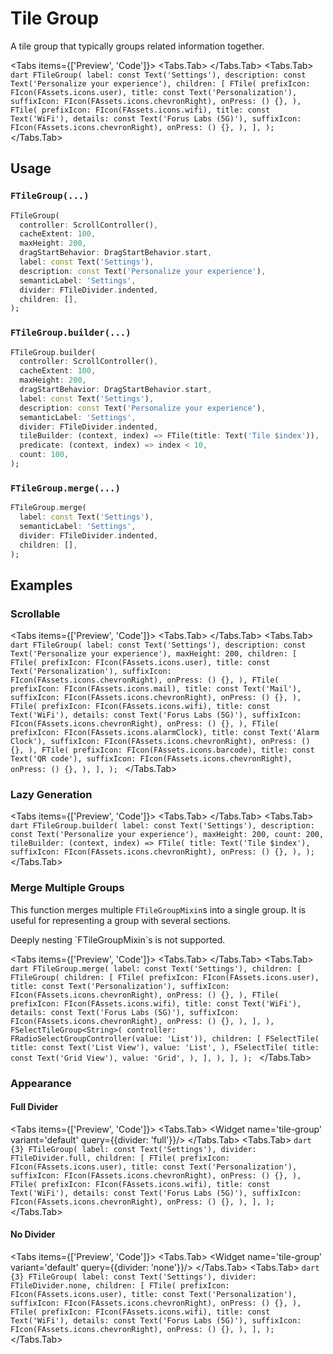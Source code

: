 
# Tile Group
A tile group that typically groups related information together.

<LinkBadgeGroup>
    <LinkBadge label="API Reference" href="https://pub.dev/documentation/forui/latest/forui.widgets.tile/forui.widgets.tile-library.html"/>
</LinkBadgeGroup>

<Tabs items={['Preview', 'Code']}>
  <Tabs.Tab>
    <Widget name='tile-group' variant='default' query={{}}/>
  </Tabs.Tab>
  <Tabs.Tab>
    ```dart
    FTileGroup(
      label: const Text('Settings'),
      description: const Text('Personalize your experience'),
      children: [
        FTile(
          prefixIcon: FIcon(FAssets.icons.user),
          title: const Text('Personalization'),
          suffixIcon: FIcon(FAssets.icons.chevronRight),
          onPress: () {},
        ),
        FTile(
          prefixIcon: FIcon(FAssets.icons.wifi),
          title: const Text('WiFi'),
          details: const Text('Forus Labs (5G)'),
          suffixIcon: FIcon(FAssets.icons.chevronRight),
          onPress: () {},
        ),
      ],
    );
    ```
  </Tabs.Tab>
</Tabs>

## Usage

### `FTileGroup(...)`

```dart
FTileGroup(
  controller: ScrollController(),
  cacheExtent: 100,
  maxHeight: 200,
  dragStartBehavior: DragStartBehavior.start,
  label: const Text('Settings'),
  description: const Text('Personalize your experience'),
  semanticLabel: 'Settings',
  divider: FTileDivider.indented,
  children: [],
);
```

### `FTileGroup.builder(...)`

```dart
FTileGroup.builder(
  controller: ScrollController(),
  cacheExtent: 100,
  maxHeight: 200,
  dragStartBehavior: DragStartBehavior.start,
  label: const Text('Settings'),
  description: const Text('Personalize your experience'),
  semanticLabel: 'Settings',
  divider: FTileDivider.indented,
  tileBuilder: (context, index) => FTile(title: Text('Tile $index')),
  predicate: (context, index) => index < 10,
  count: 100,
);
```

### `FTileGroup.merge(...)`

```dart
FTileGroup.merge(
  label: const Text('Settings'),
  semanticLabel: 'Settings',
  divider: FTileDivider.indented,
  children: [],
);
```

## Examples

### Scrollable

<Tabs items={['Preview', 'Code']}>
  <Tabs.Tab>
    <Widget name='tile-group' variant='scrollable' query={{}} height={300}/>
  </Tabs.Tab>
  <Tabs.Tab>
    ```dart
    FTileGroup(
      label: const Text('Settings'),
      description: const Text('Personalize your experience'),
      maxHeight: 200,
      children: [
        FTile(
          prefixIcon: FIcon(FAssets.icons.user),
          title: const Text('Personalization'),
          suffixIcon: FIcon(FAssets.icons.chevronRight),
          onPress: () {},
        ),
        FTile(
          prefixIcon: FIcon(FAssets.icons.mail),
          title: const Text('Mail'),
          suffixIcon: FIcon(FAssets.icons.chevronRight),
          onPress: () {},
        ),
        FTile(
          prefixIcon: FIcon(FAssets.icons.wifi),
          title: const Text('WiFi'),
          details: const Text('Forus Labs (5G)'),
          suffixIcon: FIcon(FAssets.icons.chevronRight),
          onPress: () {},
        ),
        FTile(
          prefixIcon: FIcon(FAssets.icons.alarmClock),
          title: const Text('Alarm Clock'),
          suffixIcon: FIcon(FAssets.icons.chevronRight),
          onPress: () {},
        ),
        FTile(
          prefixIcon: FIcon(FAssets.icons.barcode),
          title: const Text('QR code'),
          suffixIcon: FIcon(FAssets.icons.chevronRight),
          onPress: () {},
        ),
      ],
    );
    ```
  </Tabs.Tab>
</Tabs>

### Lazy Generation

<Tabs items={['Preview', 'Code']}>
  <Tabs.Tab>
    <Widget name='tile-group' variant='lazy' query={{}} height={300}/>
  </Tabs.Tab>
  <Tabs.Tab>
    ```dart
    FTileGroup.builder(
      label: const Text('Settings'),
      description: const Text('Personalize your experience'),
      maxHeight: 200,
      count: 200,
      tileBuilder: (context, index) => FTile(
        title: Text('Tile $index'),
        suffixIcon: FIcon(FAssets.icons.chevronRight),
        onPress: () {},
      ),
    );
    ```
  </Tabs.Tab>
</Tabs>

### Merge Multiple Groups

This function merges multiple `FTileGroupMixin`s into a single group. It is useful for representing a group with
several sections.

<Callout type="warning">
    Deeply nesting `FTileGroupMixin`s  is not supported.
</Callout>


<Tabs items={['Preview', 'Code']}>
  <Tabs.Tab>
    <Widget name='tile-group' variant='merge' query={{}} height={300}/>
  </Tabs.Tab>
  <Tabs.Tab>
    ```dart
    FTileGroup.merge(
      label: const Text('Settings'),
      children: [
        FTileGroup(
          children: [
            FTile(
              prefixIcon: FIcon(FAssets.icons.user),
              title: const Text('Personalization'),
              suffixIcon: FIcon(FAssets.icons.chevronRight),
              onPress: () {},
            ),
            FTile(
              prefixIcon: FIcon(FAssets.icons.wifi),
              title: const Text('WiFi'),
              details: const Text('Forus Labs (5G)'),
              suffixIcon: FIcon(FAssets.icons.chevronRight),
              onPress: () {},
            ),
          ],
        ),
        FSelectTileGroup<String>(
          controller: FRadioSelectGroupController(value: 'List')),
          children: [
            FSelectTile(
              title: const Text('List View'),
              value: 'List',
            ),
            FSelectTile(
              title: const Text('Grid View'),
              value: 'Grid',
            ),
          ],
        ),
      ],
    );
    ```
  </Tabs.Tab>
</Tabs>

### Appearance

#### Full Divider

<Tabs items={['Preview', 'Code']}>
  <Tabs.Tab>
    <Widget name='tile-group' variant='default' query={{divider: 'full'}}/>
  </Tabs.Tab>
  <Tabs.Tab>
    ```dart {3}
    FTileGroup(
      label: const Text('Settings'),
      divider: FTileDivider.full,
      children: [
        FTile(
          prefixIcon: FIcon(FAssets.icons.user),
          title: const Text('Personalization'),
          suffixIcon: FIcon(FAssets.icons.chevronRight),
          onPress: () {},
        ),
        FTile(
          prefixIcon: FIcon(FAssets.icons.wifi),
          title: const Text('WiFi'),
          details: const Text('Forus Labs (5G)'),
          suffixIcon: FIcon(FAssets.icons.chevronRight),
          onPress: () {},
        ),
      ],
    );
    ```
  </Tabs.Tab>
</Tabs>

#### No Divider

<Tabs items={['Preview', 'Code']}>
  <Tabs.Tab>
    <Widget name='tile-group' variant='default' query={{divider: 'none'}}/>
  </Tabs.Tab>
  <Tabs.Tab>
    ```dart {3}
    FTileGroup(
      label: const Text('Settings'),
      divider: FTileDivider.none,
      children: [
        FTile(
          prefixIcon: FIcon(FAssets.icons.user),
          title: const Text('Personalization'),
          suffixIcon: FIcon(FAssets.icons.chevronRight),
          onPress: () {},
        ),
        FTile(
          prefixIcon: FIcon(FAssets.icons.wifi),
          title: const Text('WiFi'),
          details: const Text('Forus Labs (5G)'),
          suffixIcon: FIcon(FAssets.icons.chevronRight),
          onPress: () {},
        ),
      ],
    );
    ```
  </Tabs.Tab>
</Tabs>